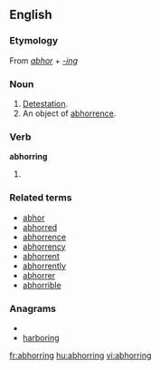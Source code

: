 ==English==

===Etymology===
From ''[[abhor]]'' + ''[[-ing]]''

===Noun===
{{en-noun}}
# [[detestation|Detestation]].
# An object of [[abhorrence]].

===Verb===
'''abhorring'''
# {{present participle of|[[abhor]]}}

===Related terms===
*[[abhor]]
*[[abhorred]]
*[[abhorrence]]
*[[abhorrency]]
*[[abhorrent]]
*[[abhorrently]]
*[[abhorrer]]
*[[abhorrible]]

===Anagrams===
* {{alphagram|abghinorr}}
* [[harboring#English|harboring]]


[[fr:abhorring]]
[[hu:abhorring]]
[[vi:abhorring]]